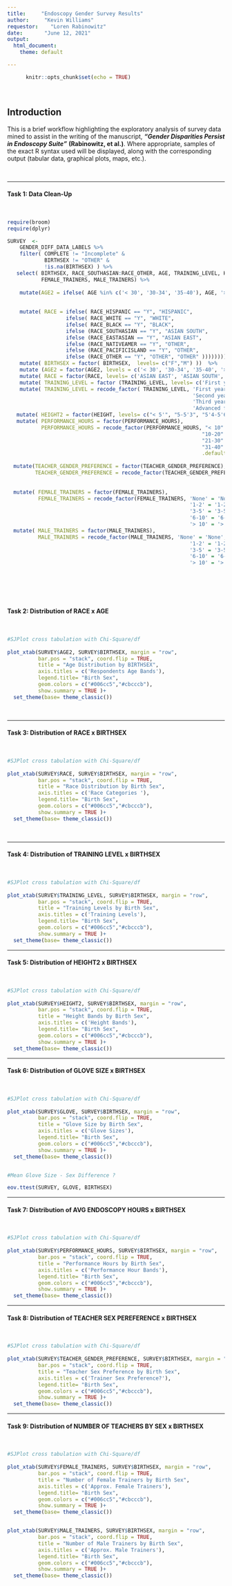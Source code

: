 ```yaml
---
title:     "Endoscopy Gender Survey Results"
author:     "Kevin Williams"
requestor:    "Loren Rabinowitz"
date:       "June 12, 2021"
output: 
  html_document:
    theme: default

---
```


```r
      knitr::opts_chunk$set(echo = TRUE)

```
  
<br>

## Introduction

This is a brief workflow highlighting the exploratory analysis of survey data mined to assist in the writing of the manuscript, ***"Gender Disparities Persist in Endoscopy Suite"*** **(Rabinowitz, et al.)**. Where appropriate, samples of the exact R syntax used will be displayed, along with the corresponding output (tabular data, graphical plots, maps, etc.).

<br>

***


#### Task 1:  Data Clean-Up

<br>


```r


require(broom)
require(dplyr)

SURVEY  <-
    GENDER_DIFF_DATA_LABELS %>% 
    filter( COMPLETE != "Incomplete" &
            BIRTHSEX != "OTHER" &
            !is.na(BIRTHSEX) ) %>% 
   select( BIRTHSEX, RACE_SOUTHASIAN:RACE_OTHER, AGE, TRAINING_LEVEL, HEIGHT, GLOVE, GLOVE_SIZE_AVAILABLE, PERFORMANCE_HOURS, TEACHER_GENDER_PREFERENCE,
           FEMALE_TRAINERS, MALE_TRAINERS) %>% 
  
    mutate(AGE2 = ifelse( AGE %in% c('< 30', '30-34', '35-40'), AGE, '> 40' )) %>% 
  
  
    mutate( RACE = ifelse( RACE_HISPANIC == "Y", "HISPANIC",
                   ifelse( RACE_WHITE == "Y", "WHITE",
                   ifelse( RACE_BLACK == "Y", "BLACK",
                   ifelse (RACE_SOUTHASIAN == "Y", "ASIAN SOUTH",
                   ifelse (RACE_EASTASIAN == "Y", "ASIAN EAST",
                   ifelse (RACE_NATIVEAMER == "Y", "OTHER",
                   ifelse (RACE_PACIFICISLAND == "Y", "OTHER",
                   ifelse (RACE_OTHER == "Y", "OTHER", "OTHER" )))))))))  %>% 
    mutate( BIRTHSEX = factor( BIRTHSEX,  levels= c("F","M") ))  %>% 
    mutate (AGE2 = factor(AGE2, levels = c('< 30', '30-34', '35-40', '> 40'))) %>%  
    mutate( RACE = factor(RACE, levels= c('ASIAN EAST', 'ASIAN SOUTH', 'BLACK', 'HISPANIC', 'WHITE', 'OTHER'))) %>% 
    mutate( TRAINING_LEVEL = factor (TRAINING_LEVEL, levels= c('First year fellow','Second year fellow', 'Third year fellow', 'Advanced fellow'))) %>% 
    mutate( TRAINING_LEVEL = recode_factor( TRAINING_LEVEL, 'First year fellow'= 'First Year', 
                                                            'Second year fellow'= 'Second Year', 
                                                            'Third year fellow' = 'Third Year', 
                                                            'Advanced fellow' = "Avanced", .ordered = T) ) %>% 
   mutate( HEIGHT2 = factor(HEIGHT, levels= c("< 5'", "5-5'3", "5'4-5'6", "5'7-5'9", "5'10-6'", "6'1-6'4", "> 6'4"))) %>% 
   mutate( PERFORMANCE_HOURS = factor(PERFORMANCE_HOURS),
           PERFORMANCE_HOURS = recode_factor(PERFORMANCE_HOURS, "< 10" = "< 10",
                                                               "10-20" = "10-20",
                                                               "21-30" = "21-30",
                                                               "31-40" = "31-40",
                                                               .default = "> 40")) %>% 
  
  mutate(TEACHER_GENDER_PREFERENCE = factor(TEACHER_GENDER_PREFERENCE),
         TEACHER_GENDER_PREFERENCE = recode_factor(TEACHER_GENDER_PREFERENCE, "Yes" = "Yes",
                                                                      .default = "No")) %>% 
  
  mutate( FEMALE_TRAINERS = factor(FEMALE_TRAINERS),
          FEMALE_TRAINERS = recode_factor(FEMALE_TRAINERS, 'None' = 'None',
                                                           '1-2' = '1-2',
                                                           '3-5' = '3-5',
                                                           '6-10' = '6-10',
                                                           '> 10' = '> 10' )) %>% 
  mutate( MALE_TRAINERS = factor(MALE_TRAINERS),
          MALE_TRAINERS = recode_factor(MALE_TRAINERS, 'None' = 'None',
                                                           '1-2' = '1-2',
                                                           '3-5' = '3-5',
                                                           '6-10' = '6-10',
                                                           '> 10' = '> 10' ))
  
            
            
```
  

<br>
  
#### Task 2:  Distribution of RACE x AGE

<br>

  
```r
  

#SJPlot cross tabulation with Chi-Square/df
  
plot_xtab(SURVEY$AGE2, SURVEY$BIRTHSEX, margin = "row", 
          bar.pos = "stack", coord.flip = TRUE, 
          title = "Age Distribution by BIRTHSEX",
          axis.titles = c('Respondents Age Bands'), 
          legend.title= "Birth Sex",
          geom.colors = c("#006cc5","#cbcccb"), 
          show.summary = TRUE )+ 
  set_theme(base= theme_classic())

```

<br>

***

#### Task 3:  Distribution of RACE x BIRTHSEX

<br>

  
  
```r
  

#SJPlot cross tabulation with Chi-Square/df
  
plot_xtab(SURVEY$RACE, SURVEY$BIRTHSEX, margin = "row", 
          bar.pos = "stack", coord.flip = TRUE, 
          title = "Race Distribution by Birth Sex",
          axis.titles = c('Race Categories '), 
          legend.title= "Birth Sex",
          geom.colors = c("#006cc5","#cbcccb"), 
          show.summary = TRUE )+ 
  set_theme(base= theme_classic())


```

<br>

***

#### Task 4:  Distribution of TRAINING LEVEL x BIRTHSEX

<br>

  
  
```r
  

#SJPlot cross tabulation with Chi-Square/df
  
plot_xtab(SURVEY$TRAINING_LEVEL, SURVEY$BIRTHSEX, margin = "row", 
          bar.pos = "stack", coord.flip = TRUE, 
          title = "Training Levels by Birth Sex",
          axis.titles = c('Training Levels'), 
          legend.title= "Birth Sex",
          geom.colors = c("#006cc5","#cbcccb"), 
          show.summary = TRUE )+ 
  set_theme(base= theme_classic())


```


***

#### Task 5:  Distribution of HEIGHT2 x BIRTHSEX

<br>

  
  
```r
  

#SJPlot cross tabulation with Chi-Square/df
  
plot_xtab(SURVEY$HEIGHT2, SURVEY$BIRTHSEX, margin = "row", 
          bar.pos = "stack", coord.flip = TRUE, 
          title = "Height Bands by Birth Sex",
          axis.titles = c('Height Bands'), 
          legend.title= "Birth Sex",
          geom.colors = c("#006cc5","#cbcccb"), 
          show.summary = TRUE )+ 
  set_theme(base= theme_classic())


```

***

#### Task 6:  Distribution of GLOVE SIZE x BIRTHSEX

<br>

  
  
```r
  

#SJPlot cross tabulation with Chi-Square/df
  
plot_xtab(SURVEY$GLOVE, SURVEY$BIRTHSEX, margin = "row", 
          bar.pos = "stack", coord.flip = TRUE, 
          title = "Glove Size by Birth Sex",
          axis.titles = c('Glove Sizes'), 
          legend.title= "Birth Sex",
          geom.colors = c("#006cc5","#cbcccb"), 
          show.summary = TRUE )+ 
  set_theme(base= theme_classic())


#Mean Glove Size - Sex Difference ?

eov.ttest(SURVEY, GLOVE, BIRTHSEX)

```
***

#### Task 7:  Distribution of AVG ENDOSCOPY HOURS x BIRTHSEX

<br>

  
  
```r
  

#SJPlot cross tabulation with Chi-Square/df
  
plot_xtab(SURVEY$PERFORMANCE_HOURS, SURVEY$BIRTHSEX, margin = "row", 
          bar.pos = "stack", coord.flip = TRUE, 
          title = "Performance Hours by Birth Sex",
          axis.titles = c('Performance Hour Bands'), 
          legend.title= "Birth Sex",
          geom.colors = c("#006cc5","#cbcccb"), 
          show.summary = TRUE )+ 
  set_theme(base= theme_classic())

```

***

#### Task 8:  Distribution of TEACHER SEX PEREFERENCE x BIRTHSEX

<br>


```r
  

#SJPlot cross tabulation with Chi-Square/df
  
plot_xtab(SURVEY$TEACHER_GENDER_PREFERENCE, SURVEY$BIRTHSEX, margin = "row", 
          bar.pos = "stack", coord.flip = TRUE,
          title = "Teacher Sex Preference by Birth Sex",
          axis.titles = c('Trainer Sex Preference?'), 
          legend.title= "Birth Sex",
          geom.colors = c("#006cc5","#cbcccb"), 
          show.summary = TRUE )+ 
  set_theme(base= theme_classic())

```

***

#### Task 9:  Distribution of NUMBER OF TEACHERS BY SEX x BIRTHSEX

<br>

```r
  

#SJPlot cross tabulation with Chi-Square/df
  
plot_xtab(SURVEY$FEMALE_TRAINERS, SURVEY$BIRTHSEX, margin = "row", 
          bar.pos = "stack", coord.flip = TRUE, 
          title = "Number of Female Trainers by Birth Sex",
          axis.titles = c('Approx. Female Trainers'), 
          legend.title= "Birth Sex",
          geom.colors = c("#006cc5","#cbcccb"), 
          show.summary = TRUE )+ 
  set_theme(base= theme_classic())


plot_xtab(SURVEY$MALE_TRAINERS, SURVEY$BIRTHSEX, margin = "row", 
          bar.pos = "stack", coord.flip = TRUE, 
          title = "Number of Male Trainers by Birth Sex",
          axis.titles = c('Approx. Male Trainers'), 
          legend.title= "Birth Sex",
          geom.colors = c("#006cc5","#cbcccb"), 
          show.summary = TRUE )+ 
  set_theme(base= theme_classic())

```